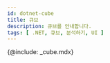 ```yaml
---
id: dotnet-cube
title: 큐브
description: 큐브를 안내합니다. 
tags: [ .NET, 큐브, 분석하기, UI ]
---
```

<!-- 여기서 ***국가별 접속***, ***히트맵***, ***트랜잭션***, ***TOP 트랜잭션***, ***TPS***, ***응답 시간***, ***자원 사용 정보***를 제공합니다. -->
{@include: _cube.mdx}